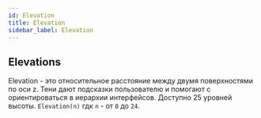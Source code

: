 ```yaml
---
id: Elevation
title: Elevation
sidebar_label: Elevation
---
```


## Elevations

Elevation - это относительное расстояние между двумя поверхностями по оси z.
Тени дают подсказки пользователю и помогают с ориентироваться в иерархии интерфейсов.
Доступно 25 уровней высоты. `Elevation(n)` гдк `n` - от `0` до `24`.

<Elevations />